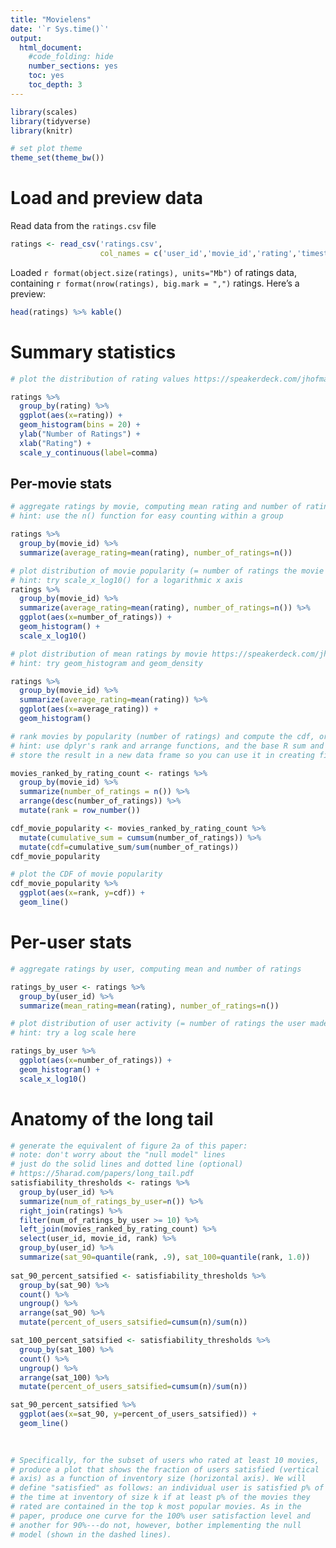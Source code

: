 ```yaml
---
title: "Movielens"
date: '`r Sys.time()`'
output:
  html_document:
    #code_folding: hide
    number_sections: yes
    toc: yes
    toc_depth: 3
---
```


```r
library(scales)
library(tidyverse)
library(knitr)

# set plot theme
theme_set(theme_bw())
```

# Load and preview data

Read data from the `ratings.csv` file
```r
ratings <- read_csv('ratings.csv',
                    col_names = c('user_id','movie_id','rating','timestamp'))
```

Loaded `r format(object.size(ratings), units="Mb")` of ratings data, containing `r format(nrow(ratings), big.mark = ",")` ratings. Here's a preview:
```r
head(ratings) %>% kable()
```

# Summary statistics

```r
# plot the distribution of rating values https://speakerdeck.com/jhofman/modeling-social-data-lecture-2-introduction-to-counting?slide=26

ratings %>%
  group_by(rating) %>%
  ggplot(aes(x=rating)) +
  geom_histogram(bins = 20) + 
  ylab("Number of Ratings") +
  xlab("Rating") +
  scale_y_continuous(label=comma)
```

## Per-movie stats

```r
# aggregate ratings by movie, computing mean rating and number of ratings
# hint: use the n() function for easy counting within a group

ratings %>%
  group_by(movie_id) %>%
  summarize(average_rating=mean(rating), number_of_ratings=n())

```

```r
# plot distribution of movie popularity (= number of ratings the movie received)
# hint: try scale_x_log10() for a logarithmic x axis
ratings %>%
  group_by(movie_id) %>%
  summarize(average_rating=mean(rating), number_of_ratings=n()) %>%
  ggplot(aes(x=number_of_ratings)) +
  geom_histogram() +
  scale_x_log10()


```

```r
# plot distribution of mean ratings by movie https://speakerdeck.com/jhofman/modeling-social-data-lecture-2-introduction-to-counting?slide=28
# hint: try geom_histogram and geom_density

ratings %>%
  group_by(movie_id) %>%
  summarize(average_rating=mean(rating)) %>%
  ggplot(aes(x=average_rating)) +
  geom_histogram()
```

```r
# rank movies by popularity (number of ratings) and compute the cdf, or fraction of movies covered by the top-k movies https://speakerdeck.com/jhofman/modeling-social-data-lecture-2-introduction-to-counting?slide=30
# hint: use dplyr's rank and arrange functions, and the base R sum and cumsum functions
# store the result in a new data frame so you can use it in creating figure 2 from the paper below

movies_ranked_by_rating_count <- ratings %>%
  group_by(movie_id) %>%
  summarize(number_of_ratings = n()) %>%
  arrange(desc(number_of_ratings)) %>%
  mutate(rank = row_number())

cdf_movie_popularity <- movies_ranked_by_rating_count %>%
  mutate(cumulative_sum = cumsum(number_of_ratings)) %>%
  mutate(cdf=cumulative_sum/sum(number_of_ratings))
cdf_movie_popularity

# plot the CDF of movie popularity
cdf_movie_popularity %>%
  ggplot(aes(x=rank, y=cdf)) +
  geom_line()

```


# Per-user stats

```r
# aggregate ratings by user, computing mean and number of ratings

ratings_by_user <- ratings %>%
  group_by(user_id) %>%
  summarize(mean_rating=mean(rating), number_of_ratings=n())
```

```r
# plot distribution of user activity (= number of ratings the user made)
# hint: try a log scale here

ratings_by_user %>%
  ggplot(aes(x=number_of_ratings)) +
  geom_histogram() +
  scale_x_log10()

```

# Anatomy of the long tail

```r
# generate the equivalent of figure 2a of this paper:
# note: don't worry about the "null model" lines
# just do the solid lines and dotted line (optional)
# https://5harad.com/papers/long_tail.pdf
satisfiability_thresholds <- ratings %>%
  group_by(user_id) %>%
  summarize(num_of_ratings_by_user=n()) %>%
  right_join(ratings) %>%
  filter(num_of_ratings_by_user >= 10) %>%
  left_join(movies_ranked_by_rating_count) %>%
  select(user_id, movie_id, rank) %>%
  group_by(user_id) %>%
  summarize(sat_90=quantile(rank, .9), sat_100=quantile(rank, 1.0))
  
sat_90_percent_satsified <- satisfiability_thresholds %>%
  group_by(sat_90) %>%
  count() %>%
  ungroup() %>%
  arrange(sat_90) %>%
  mutate(percent_of_users_satsified=cumsum(n)/sum(n))

sat_100_percent_satsified <- satisfiability_thresholds %>%
  group_by(sat_100) %>%
  count() %>%
  ungroup() %>%
  arrange(sat_100) %>%
  mutate(percent_of_users_satsified=cumsum(n)/sum(n))

sat_90_percent_satsified %>%
  ggplot(aes(x=sat_90, y=percent_of_users_satsified)) +
  geom_line() 
  
  

# Specifically, for the subset of users who rated at least 10 movies,
# produce a plot that shows the fraction of users satisfied (vertical
# axis) as a function of inventory size (horizontal axis). We will
# define "satisfied" as follows: an individual user is satisfied p% of
# the time at inventory of size k if at least p% of the movies they
# rated are contained in the top k most popular movies. As in the
# paper, produce one curve for the 100% user satisfaction level and
# another for 90%---do not, however, bother implementing the null
# model (shown in the dashed lines).
```
